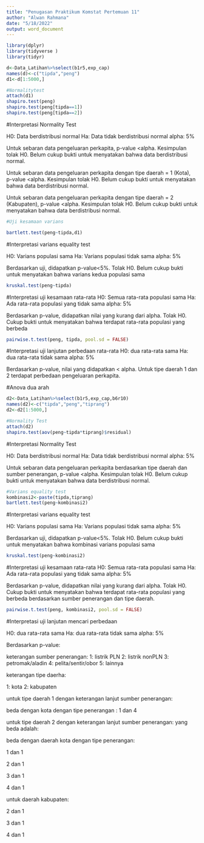 ---
title: "Penugasan Praktikum Komstat Pertemuan 11"
author: "Alwan Rahmana"
date: "5/18/2022"
output: word_document
---


```{r}
library(dplyr)
library(tidyverse )
library(tidyr)
```

```{r}

d<-Data_Latihan%>%select(b1r5,exp_cap)
names(d)<-c("tipda","peng")
d1<-d[1:5000,]
```
```{r}
#Normalitytest
attach(d1)
shapiro.test(peng)
shapiro.test(peng[tipda==1])
shapiro.test(peng[tipda==2])
```
#Interpretasi Normality Test

H0: Data berdistribusi normal
Ha: Data tidak berdistribusi normal
alpha: 5%

Untuk sebaran data pengeluaran perkapita, p-value <alpha. Kesimpulan tolak H0. Belum cukup bukti untuk menyatakan bahwa data berdistribusi normal.

Untuk sebaran data pengeluaran perkapita dengan tipe daerah = 1 (Kota), p-value <alpha. Kesimpulan tolak H0. Belum cukup bukti untuk menyatakan bahwa data berdistribusi normal.

Untuk sebaran data pengeluaran perkapita dengan tipe daerah = 2 (Kabupaten), p-value <alpha. Kesimpulan tolak H0. Belum cukup bukti untuk menyatakan bahwa data berdistribusi normal.
```{r}
#Uji kesamaan varians

bartlett.test(peng~tipda,d1)
```
#Interpretasi varians equality test

H0: Varians populasi sama
Ha: Varians populasi tidak sama
alpha: 5%

Berdasarkan uji, didapatkan p-value<5%. Tolak H0. Belum cukup bukti untuk menyatakan bahwa varians kedua populasi sama
```{r}
kruskal.test(peng~tipda)
```
#Interpretasi uji kesamaan rata-rata
H0: Semua rata-rata populasi sama
Ha: Ada rata-rata populasi yang tidak sama
alpha: 5%

Berdasarkan p-value, didapatkan nilai yang kurang dari alpha. Tolak H0. Cukup bukti untuk menyatakan bahwa terdapat rata-rata populasi yang berbeda
```{r}
pairwise.t.test(peng, tipda, pool.sd = FALSE)
```
#Interpretasi uji lanjutan perbedaan rata-rata
H0: dua rata-rata sama
Ha: dua rata-rata tidak sama
alpha: 5%

Berdasarkan p-value, nilai yang didapatkan < alpha. Untuk tipe daerah 1 dan 2 terdapat perbedaan pengeluaran perkapita.




#Anova dua arah

```{r}
d2<-Data_Latihan%>%select(b1r5,exp_cap,b6r10)
names(d2)<-c("tipda","peng","tiprang")
d2<-d2[1:5000,]
```

```{r}
#Normality Test
attach(d2)
shapiro.test(aov(peng~tipda*tiprang)$residual)
```
#Interpretasi Normality Test

H0: Data berdistribusi normal
Ha: Data tidak berdistribusi normal
alpha: 5%

Untuk sebaran data pengeluaran perkapita berdasarkan tipe daerah dan sumber penerangan, p-value <alpha. Kesimpulan tolak H0. Belum cukup bukti untuk menyatakan bahwa data berdistribusi normal.

```{r}
#Varians equality test
kombinasi2<-paste(tipda,tiprang)
bartlett.test(peng~kombinasi2)
```
#Interpretasi varians equality test

H0: Varians populasi sama
Ha: Varians populasi tidak sama
alpha: 5%

Berdasarkan uji, didapatkan p-value<5%. Tolak H0. Belum cukup bukti untuk menyatakan bahwa kombinasi varians populasi sama


```{r}
kruskal.test(peng~kombinasi2)

```
#Interpretasi uji kesamaan rata-rata
H0: Semua rata-rata populasi sama
Ha: Ada rata-rata populasi yang tidak sama
alpha: 5%

Berdasarkan p-value, didapatkan nilai yang kurang dari alpha. Tolak H0. Cukup bukti untuk menyatakan bahwa terdapat rata-rata populasi yang berbeda berdasarkan sumber penerangan dan tipe daerah.

```{r}
pairwise.t.test(peng, kombinasi2, pool.sd = FALSE)
```
#Interpretasi uji lanjutan mencari perbedaan


H0: dua rata-rata sama
Ha: dua rata-rata tidak sama
alpha: 5%



Berdasarkan p-value:

keterangan sumber penerangan:
1: listrik PLN
2: listrik nonPLN
3: petromak/aladin
4: pelita/sentir/obor
5: lainnya

keterangan tipe daerha:

1: kota
2: kabupaten

untuk tipe daerah 1 dengan keterangan lanjut sumber penerangan:

beda dengan kota dengan tipe penerangan : 
1 dan 4

untuk tipe daerah 2 dengan keterangan lanjut sumber penerangan:
yang beda adalah:

beda dengan daerah kota dengan tipe penerangan:

1 dan 1

2 dan 1

3 dan 1

4 dan 1

untuk daerah kabupaten:

2 dan 1

3 dan 1

4 dan 1








